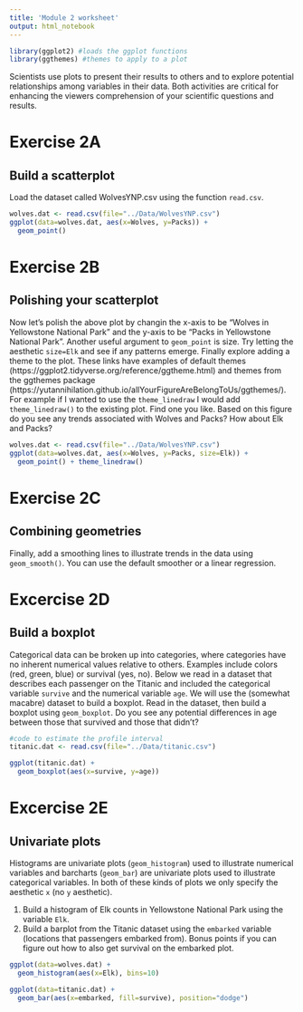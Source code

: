 ```yaml
---
title: 'Module 2 worksheet'
output: html_notebook
---
```


```r
library(ggplot2) #loads the ggplot functions
library(ggthemes) #themes to apply to a plot
```

Scientists use plots to present their results to others and to explore potential relationships among variables in their data. Both activities are critical for enhancing the viewers comprehension of your scientific questions and results.


###############
# Exercise 2A #
################

## Build a scatterplot

Load the dataset called WolvesYNP.csv using the function `read.csv`. 

```r
wolves.dat <- read.csv(file="../Data/WolvesYNP.csv")
ggplot(data=wolves.dat, aes(x=Wolves, y=Packs)) +
  geom_point()
```


################
# Exercise 2B #
################

## Polishing your scatterplot

Now let's polish the above plot by changin the x-axis to be "Wolves in Yellowstone National Park" and the y-axis to be "Packs in Yellowstone National Park". Another useful argument to `geom_point` is size. Try letting the aesthetic `size=Elk` and see if any patterns emerge. Finally explore adding a theme to the plot. These links have examples of default themes (https://ggplot2.tidyverse.org/reference/ggtheme.html) and themes from the ggthemes package (https://yutannihilation.github.io/allYourFigureAreBelongToUs/ggthemes/). For example if I wanted to use the `theme_linedraw` I would add `theme_linedraw()` to the existing plot. Find one you like. Based on this figure do you see any trends associated with Wolves and Packs? How about Elk and Packs?

```r
wolves.dat <- read.csv(file="../Data/WolvesYNP.csv")
ggplot(data=wolves.dat, aes(x=Wolves, y=Packs, size=Elk)) +
  geom_point() + theme_linedraw()
```

###############
# Exercise 2C #
###############

## Combining geometries

Finally, add a smoothing lines to illustrate trends in the data using `geom_smooth()`. You can use the default smoother or a linear regression. 

################
# Excercise 2D #
################

## Build a boxplot

Categorical data can be broken up into categories, where categories have no inherent numerical values relative to others. Examples include colors (red, green, blue) or survival (yes, no). Below we read in a dataset that describes each passenger on the Titanic and included the categorical variable `survive` and the numerical variable `age`. We will use the (somewhat macabre) dataset to build a boxplot. Read in the dataset, then build a boxplot using `geom_boxplot`. Do you see any potential differences in age between those that survived and those that didn't?

```r
#code to estimate the profile interval
titanic.dat <- read.csv(file="../Data/titanic.csv")
```

```r
ggplot(titanic.dat) + 
  geom_boxplot(aes(x=survive, y=age)) 
```

################
# Excercise 2E #
################

## Univariate plots

Histograms are univariate plots (`geom_histogram`) used to illustrate numerical variables and barcharts (`geom_bar`) are univariate plots used to illustrate categorical variables. In both of these kinds of plots we only specify the aesthetic `x` (no `y` aesthetic). 

1. Build a histogram of Elk counts in Yellowstone National Park using the variable `Elk`.
2. Build a barplot from the Titanic dataset using the `embarked` variable (locations that passengers embarked from). Bonus points if you can figure out how to also get survival on the embarked plot.

```r
ggplot(data=wolves.dat) +
  geom_histogram(aes(x=Elk), bins=10)

ggplot(data=titanic.dat) +
  geom_bar(aes(x=embarked, fill=survive), position="dodge")
```

